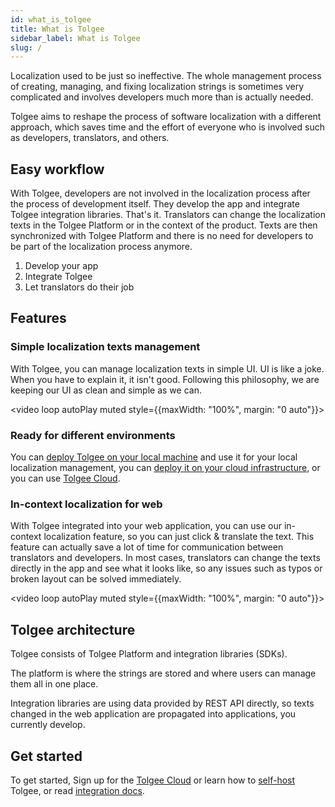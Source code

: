 ```yaml
---
id: what_is_tolgee
title: What is Tolgee
sidebar_label: What is Tolgee
slug: /
---
```

Localization used to be just so ineffective. The whole management process of creating, managing, and fixing localization strings
is sometimes very complicated and involves developers much more than is actually needed.

Tolgee aims to reshape the process of software localization with a different approach, which saves time and
the effort of everyone who is involved such as developers, translators, and others.

## Easy workflow
With Tolgee, developers are not involved in the localization process after the process of development itself. They develop
the app and integrate Tolgee integration libraries. That's it. Translators can change the localization
texts in the Tolgee Platform or in the context of the product. Texts are then synchronized with Tolgee Platform and there
is no need for developers to be part of the localization process anymore.

1. Develop your app
2. Integrate Tolgee
3. Let translators do their job

## Features
### Simple localization texts management
With Tolgee, you can manage localization texts in simple UI. UI is like a joke. When you have to explain it,
it isn't good. Following this philosophy, we are keeping our UI as clean and simple as we can.

<video loop autoPlay muted style={{maxWidth: "100%", margin: "0 auto"}}>
  <source src="/platform.mov"></source>
</video>


### Ready for different environments
You can [deploy Tolgee on your local machine](/platform/self_hosting/running_with_docker#running-it-locally)
and use it for your local localization management, you can
[deploy it on your cloud infrastructure](/platform/self_hosting/running_with_docker#running-with-compose),
or you can use [Tolgee Cloud](https://app.tolgee.io).

### In-context localization for web
With Tolgee integrated into your web application, you can use our in-context localization feature, so
you can just click & translate the text. This feature can actually save a lot of time for communication between
translators and developers. In most cases, translators can change the texts directly in the app and see what it
looks like, so any issues such as typos or broken layout can be solved immediately.

<video loop autoPlay muted style={{maxWidth: "100%", margin: "0 auto"}}>
  <source src="/in-context.mov"></source>
</video>

## Tolgee architecture
Tolgee consists of Tolgee Platform and integration libraries (SDKs).

The platform is where the strings are stored and where users can manage them all in one place.

Integration libraries are using data provided by REST API directly, so texts changed in the web application are propagated
into applications, you currently develop.

## Get started
To get started, Sign up for the [Tolgee Cloud](https://app.tolgee.io) or learn how to
[self-host](/platform/self_hosting/running_with_docker#running-with-compose) Tolgee,
or read [integration docs](https://tolgee.io/integrations).
